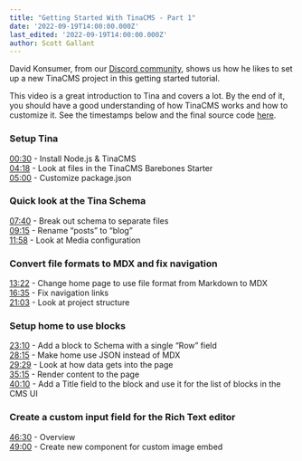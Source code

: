 ```yaml
---
title: "Getting Started With TinaCMS - Part 1"
date: '2022-09-19T14:00:00.000Z'
last_edited: '2022-09-19T14:00:00.000Z'
author: Scott Gallant
---
```


David Konsumer, from our [Discord community](https://discord.com/invite/zumN63Ybpf ""), shows us how he likes to set up a new TinaCMS project in this getting started tutorial.

<Youtube embedSrc="https://www.youtube.com/embed/3MSbRzhHtX8" />

This video is a great introduction to Tina and covers a lot.  By the end of it, you should have a good understanding of how TinaCMS works and how to customize it.  See the timestamps below and the final source code [here](https://github.com/konsumer/tina-gettingstarted "").

### Setup Tina

[00:30](https://www.youtube.com/watch?v=3MSbRzhHtX8\&t=30s "") - Install Node.js & TinaCMS\
[04:18](https://www.youtube.com/watch?v=3MSbRzhHtX8\&t=258s "") - Look at files in the TinaCMS Barebones Starter\
[05:00](https://www.youtube.com/watch?v=3MSbRzhHtX8\&t=300s "") - Customize package.json

### Quick look at the Tina Schema

[07:40](https://www.youtube.com/watch?v=3MSbRzhHtX8\&t=460s "") - Break out schema to separate files\
[09:15](https://www.youtube.com/watch?v=3MSbRzhHtX8\&t=555s "") - Rename “posts” to “blog”\
[11:58](https://www.youtube.com/watch?v=3MSbRzhHtX8\&t=718s "") - Look at Media configuration

### Convert file formats to MDX and fix navigation

[13:22](https://www.youtube.com/watch?v=3MSbRzhHtX8\&t=802s "") - Change home page to use file format from  Markdown to MDX\
[16:35](https://www.youtube.com/watch?v=3MSbRzhHtX8\&t=995s "") - Fix navigation links\
[21:03](https://www.youtube.com/watch?v=3MSbRzhHtX8\&t=1263s "") - Look at project structure

### Setup home to use blocks

[23:10](https://www.youtube.com/watch?v=3MSbRzhHtX8\&t=1390s "") - Add a block to Schema with a single “Row” field\
[28:15](https://www.youtube.com/watch?v=3MSbRzhHtX8\&t=1695s "") - Make home use JSON instead of MDX\
[29:29](https://www.youtube.com/watch?v=3MSbRzhHtX8\&t=1769s "") - Look at how data gets into the page\
[35:15](https://www.youtube.com/watch?v=3MSbRzhHtX8\&t=2115s "") - Render content to the page\
[40:10](https://www.youtube.com/watch?v=3MSbRzhHtX8\&t=2410s "") - Add a Title field to the block and use it for the list of blocks in the CMS  UI

### Create a custom input field for the Rich Text editor

[46:30](https://www.youtube.com/watch?v=3MSbRzhHtX8\&t=2790s "") - Overview\
[49:00](https://www.youtube.com/watch?v=3MSbRzhHtX8\&t=2940s "") - Create new component for custom image embed
